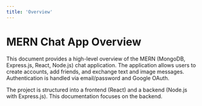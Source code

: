 ```yaml
---
title: 'Overview'
---
```


# MERN Chat App Overview

This document provides a high-level overview of the MERN (MongoDB, Express.js, React, Node.js) chat application.  The application allows users to create accounts, add friends, and exchange text and image messages. Authentication is handled via email/password and Google OAuth.

The project is structured into a frontend (React) and a backend (Node.js with Express.js).  This documentation focuses on the backend.